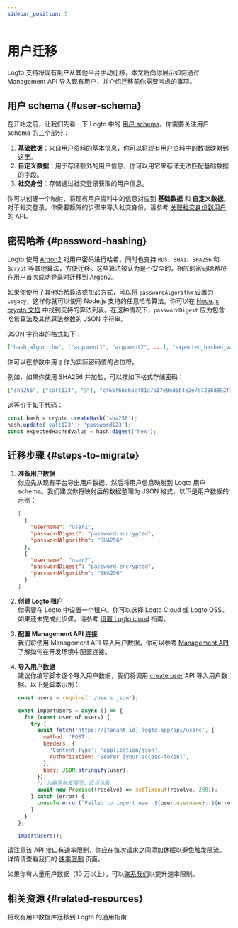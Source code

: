 ```yaml
---
sidebar_position: 5
---
```


# 用户迁移

Logto 支持将现有用户从其他平台手动迁移，本文将向你展示如何通过 Management API 导入现有用户，并介绍迁移前你需要考虑的事项。

## 用户 schema \{#user-schema}

在开始之前，让我们先看一下 Logto 中的 [用户 schema](/user-management/user-data/#user-profile)。你需要关注用户 schema 的三个部分：

1. **基础数据**：来自用户资料的基本信息，你可以将现有用户资料中的数据映射到这里。
2. **自定义数据**：用于存储额外的用户信息，你可以用它来存储无法匹配基础数据的字段。
3. **社交身份**：存储通过社交登录获取的用户信息。

你可以创建一个映射，将现有用户资料中的信息对应到 **基础数据** 和 **自定义数据**。对于社交登录，你需要额外的步骤来导入社交身份，请参考 [关联社交身份到用户](https://openapi.logto.io/operation/operation-createuseridentity) 的 API。

## 密码哈希 \{#password-hashing}

Logto 使用 [Argon2](https://en.wikipedia.org/wiki/Argon2) 对用户密码进行哈希，同时也支持 `MD5`、`SHA1`、`SHA256` 和 `Bcrypt` 等其他算法，方便迁移。这些算法被认为是不安全的，相应的密码哈希将在用户首次成功登录时迁移到 Argon2。

如果你使用了其他哈希算法或加盐方式，可以将 `passwordAlgorithm` 设置为 `Legacy`，这样你就可以使用 Node.js 支持的任意哈希算法。你可以在 [Node.js crypto 文档](https://nodejs.org/api/crypto.html#cryptogethashes) 中找到支持的算法列表。在这种情况下，`passwordDigest` 应为包含哈希算法及其他算法参数的 JSON 字符串。

JSON 字符串的格式如下：

```json
["hash_algorithm", ["argument1", "argument2", ...], "expected_hashed_value"]
```

你可以在参数中用 `@` 作为实际密码值的占位符。

例如，如果你使用 SHA256 并加盐，可以按如下格式存储密码：

```json
["sha256", ["salt123", "@"], "c465f66c6ac481a7a17e9ed5b4e2e7e7288d892f12bf1c95c140901e9a70436e"]
```

这等价于如下代码：

```ts
const hash = crypto.createHash('sha256');
hash.update('salt123' + 'password123');
const expectedHashedValue = hash.digest('hex');
```

## 迁移步骤 \{#steps-to-migrate}

1.  **准备用户数据**  
    你应先从现有平台导出用户数据，然后将用户信息映射到 Logto 用户 schema。我们建议你将映射后的数据整理为 JSON 格式。以下是用户数据的示例：

    ```json
    [
      {
        "username": "user1",
        "passwordDigest": "password-encrypted",
        "passwordAlgorithm": "SHA256"
      },
      {
        "username": "user2",
        "passwordDigest": "password-encrypted",
        "passwordAlgorithm": "SHA256"
      }
    ]
    ```

2.  **创建 Logto 租户**  
    你需要在 Logto 中设置一个租户。你可以选择 Logto Cloud 或 Logto OSS。如果还未完成此步骤，请参考 [设置 Logto cloud](/introduction/set-up-logto-cloud/#create-logto-tenant) 指南。
3.  **配置 Management API 连接**  
    我们将使用 Management API 导入用户数据，你可以参考 [Management API](/integrate-logto/interact-with-management-api) 了解如何在开发环境中配置连接。
4.  **导入用户数据**  
    建议你编写脚本逐个导入用户数据，我们将调用 [create user](https://openapi.logto.io/operation/operation-createuser) API 导入用户数据。以下是脚本示例：

    ```jsx
    const users = require('./users.json');

    const importUsers = async () => {
      for (const user of users) {
        try {
          await fetch('https://[tenant_id].logto.app/api/users', {
            method: 'POST',
            headers: {
              'Content-Type': 'application/json',
              Authorization: 'Bearer [your-access-token]',
            },
            body: JSON.stringify(user),
          });
          // 为避免触发限流，适当休眠
          await new Promise((resolve) => setTimeout(resolve, 200));
        } catch (error) {
          console.error(`Failed to import user ${user.username}: ${error.message}`);
        }
      }
    };

    importUsers();
    ```

请注意该 API 接口有速率限制，你应在每次请求之间添加休眠以避免触发限流。详情请查看我们的 [速率限制](/integrate-logto/interact-with-management-api/#rate-limit) 页面。

如果你有大量用户数据（10 万以上），可以[联系我们](https://logto.io/contact)以提升速率限制。

## 相关资源 \{#related-resources}

<Url href="https://blog.logto.io/general-migration-guide">
  将现有用户数据库迁移到 Logto 的通用指南
</Url>
